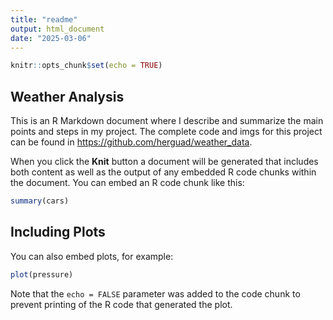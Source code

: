```yaml
---
title: "readme"
output: html_document
date: "2025-03-06"
---
```


```r
knitr::opts_chunk$set(echo = TRUE)
```

## Weather Analysis

This is an R Markdown document where I describe and summarize the main points and steps in my project. The complete code and imgs for this project can be found in <https://github.com/herguad/weather_data>.

When you click the **Knit** button a document will be generated that includes both content as well as the output of any embedded R code chunks within the document. You can embed an R code chunk like this:

```r
summary(cars)
```

## Including Plots

You can also embed plots, for example:

```r
plot(pressure)
```

Note that the `echo = FALSE` parameter was added to the code chunk to prevent printing of the R code that generated the plot.
